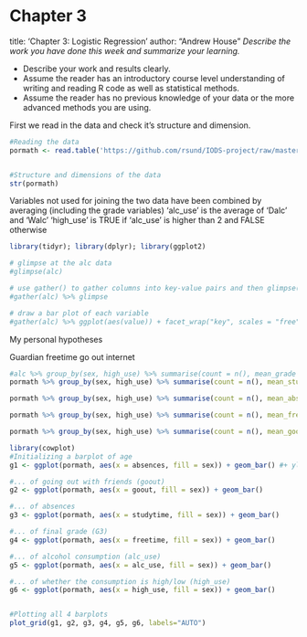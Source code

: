 # Chapter 3
title: 'Chapter 3: Logistic Regression'
author: "Andrew House"
*Describe the work you have done this week and summarize your learning.*

- Describe your work and results clearly. 
- Assume the reader has an introductory course level understanding of writing and reading R code as well as statistical methods.
- Assume the reader has no previous knowledge of your data or the more advanced methods you are using.

First we read in the data and check it's structure and dimension.

```r
#Reading the data
pormath <- read.table('https://github.com/rsund/IODS-project/raw/master/data/alc.csv',sep= ",", head =T )


#Structure and dimensions of the data
str(pormath)
```


Variables not used for joining the two data have been combined by averaging (including the grade variables)
'alc_use' is the average of 'Dalc' and 'Walc'
'high_use' is TRUE if 'alc_use' is higher than 2 and FALSE otherwise

```r
library(tidyr); library(dplyr); library(ggplot2)

# glimpse at the alc data
#glimpse(alc) 

# use gather() to gather columns into key-value pairs and then glimpse() at the resulting data
#gather(alc) %>% glimpse

# draw a bar plot of each variable
#gather(alc) %>% ggplot(aes(value)) + facet_wrap("key", scales = "free") + geom_bar()

```
My personal hypotheses

Guardian
freetime 
go out
internet 

```r
#alc %>% group_by(sex, high_use) %>% summarise(count = n(), mean_grade = mean(G3))
pormath %>% group_by(sex, high_use) %>% summarise(count = n(), mean_studytime = mean(studytime))
```


```r
pormath %>% group_by(sex, high_use) %>% summarise(count = n(), mean_absences = mean(absences))
```


```r
pormath %>% group_by(sex, high_use) %>% summarise(count = n(), mean_freetime = mean(freetime))
```


```r
pormath %>% group_by(sex, high_use) %>% summarise(count = n(), mean_goout = mean(goout))
```


```r
library(cowplot)
#Initializing a barplot of age
g1 <- ggplot(pormath, aes(x = absences, fill = sex)) + geom_bar() #+ ylab("age")

#... of going out with friends (goout)
g2 <- ggplot(pormath, aes(x = goout, fill = sex)) + geom_bar()

#... of absences
g3 <- ggplot(pormath, aes(x = studytime, fill = sex)) + geom_bar()

#... of final grade (G3)
g4 <- ggplot(pormath, aes(x = freetime, fill = sex)) + geom_bar()

#... of alcohol consumption (alc_use)
g5 <- ggplot(pormath, aes(x = alc_use, fill = sex)) + geom_bar()

#... of whether the consumption is high/low (high_use)
g6 <- ggplot(pormath, aes(x = high_use, fill = sex)) + geom_bar()


#Plotting all 4 barplots
plot_grid(g1, g2, g3, g4, g5, g6, labels="AUTO")
```

